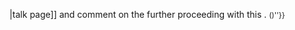 {{mergebox|''It has been suggested that this {{{type|article}}} be [[wikipedia:Wikipedia:Merging|merged]] with {{{target|another article}}}. Please see the relevant discussion on the [[{{{talk|{{TALKPAGENAME}}}}}|talk page]] and comment on the further proceeding with this {{{type|article}}}.''&nbsp;<small>''({{{date|unknown date}}})''}}<includeonly>{{{nocat|[[Category:Articles to be merged]]}}}</includeonly><noinclude>
<!-- ADD CATEGORIES ON DOCUMENTATION PAGE, NOT HERE -->
{{Documentation}}
</noinclude>